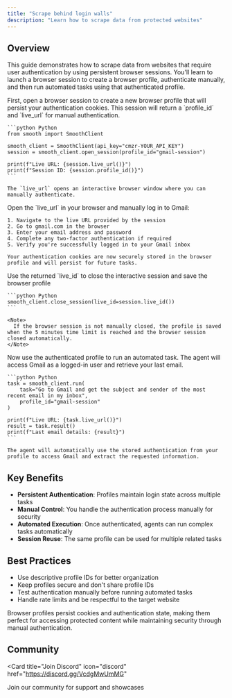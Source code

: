```yaml
---
title: "Scrape behind login walls"
description: "Learn how to scrape data from protected websites"
---
```


## Overview

This guide demonstrates how to scrape data from websites that require user authentication by using persistent browser sessions. You'll learn to launch a browser session to create a browser profile, authenticate manually, and then run automated tasks using that authenticated profile.

<Steps>
  <Step title="Launch Browser Session">
    First, open a browser session to create a new browser profile that will persist your authentication cookies. This session will return a `profile_id` and `live_url` for manual authentication.

    ```python Python
    from smooth import SmoothClient

    smooth_client = SmoothClient(api_key="cmzr-YOUR_API_KEY")
    session = smooth_client.open_session(profile_id="gmail-session")

    print(f"Live URL: {session.live_url()}")
    print(f"Session ID: {session.profile_id()}")
    ```

    The `live_url` opens an interactive browser window where you can manually authenticate.
  </Step>
  
  <Step title="Authenticate Manually">
    Open the `live_url` in your browser and manually log in to Gmail:

    1. Navigate to the live URL provided by the session
    2. Go to gmail.com in the browser
    3. Enter your email address and password
    4. Complete any two-factor authentication if required
    5. Verify you're successfully logged in to your Gmail inbox

    Your authentication cookies are now securely stored in the browser profile and will persist for future tasks.
  </Step>

  <Step title="Close  Browser Session">
    Use the returned `live_id` to close the interactive session and save the browser profile

    ```python Python
    smooth_client.close_session(live_id=session.live_id())
    ```

    <Note>
      If the browser session is not manually closed, the profile is saved when the 5 minutes time limit is reached and the browser session closed automatically.
    </Note>
  </Step>
  
  <Step title="Run Automated Task">
    Now use the authenticated profile to run an automated task. The agent will access Gmail as a logged-in user and retrieve your last email.

    ```python Python
    task = smooth_client.run(
        task="Go to Gmail and get the subject and sender of the most recent email in my inbox",
        profile_id="gmail-session"
    )

    print(f"Live URL: {task.live_url()}")
    result = task.result()
    print(f"Last email details: {result}")
    ```

    The agent will automatically use the stored authentication from your profile to access Gmail and extract the requested information.
  </Step>
</Steps>

## Key Benefits

- **Persistent Authentication**: Profiles maintain login state across multiple tasks
- **Manual Control**: You handle the authentication process manually for security
- **Automated Execution**: Once authenticated, agents can run complex tasks automatically
- **Session Reuse**: The same profile can be used for multiple related tasks

## Best Practices

- Use descriptive profile IDs for better organization
- Keep profiles secure and don't share profile IDs
- Test authentication manually before running automated tasks
- Handle rate limits and be respectful to the target website

<Note>
  Browser profiles persist cookies and authentication state, making them perfect for accessing protected content while maintaining security through manual authentication.
</Note>

## Community

<Card
  title="Join Discord"
  icon="discord"
  href="https://discord.gg/VcdgMwUmMG"
>
  Join our community for support and showcases
</Card>
